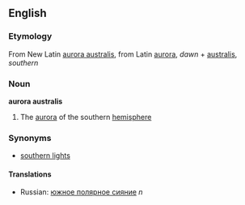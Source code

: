 ==English==
===Etymology===
From New Latin [[aurora australis]], from Latin [[aurora]], ''dawn'' + [[australis]], ''southern''

===Noun===
'''aurora australis'''
#The [[aurora]] of the southern [[hemisphere]]

===Synonyms===
*[[southern lights]]

====Translations====
*Russian: [[южное полярное сияние]] ''n''